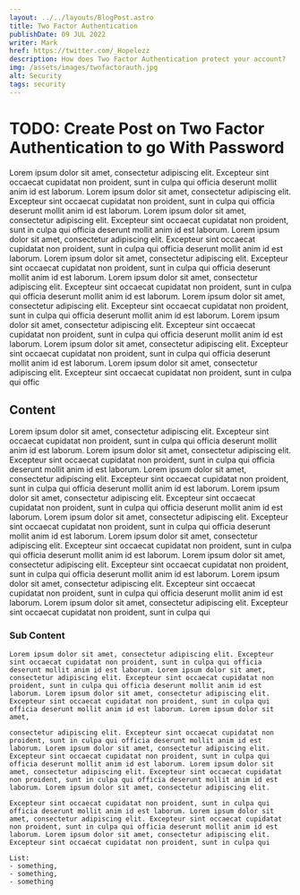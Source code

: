 ```yaml
---
layout: ../../layouts/BlogPost.astro
title: Two Factor Authentication
publishDate: 09 JUL 2022
writer: Mark
href: https://twitter.com/_Hopelezz
description: How does Two Factor Authentication protect your account?
img: /assets/images/twofactorauth.jpg
alt: Security
tags: security
---
```



# TODO: Create Post on Two Factor Authentication to go With Password

Lorem ipsum dolor sit amet, consectetur adipiscing elit. Excepteur sint occaecat cupidatat non proident, sunt in culpa qui officia deserunt mollit anim id est laborum. Lorem ipsum dolor sit amet, consectetur adipiscing elit. Excepteur sint occaecat cupidatat non proident, sunt in culpa qui officia deserunt mollit anim id est laborum. Lorem ipsum dolor sit amet, consectetur adipiscing elit. Excepteur sint occaecat cupidatat non proident, sunt in culpa qui officia deserunt mollit anim id est laborum. Lorem ipsum dolor sit amet, consectetur adipiscing elit. Excepteur sint occaecat cupidatat non proident, sunt in culpa qui officia deserunt mollit anim id est laborum. Lorem ipsum dolor sit amet, consectetur adipiscing elit. Excepteur sint occaecat cupidatat non proident, sunt in culpa qui officia deserunt mollit anim id est laborum. Lorem ipsum dolor sit amet, consectetur adipiscing elit. Excepteur sint occaecat cupidatat non proident, sunt in culpa qui officia deserunt mollit anim id est laborum. Lorem ipsum dolor sit amet, consectetur adipiscing elit. Excepteur sint occaecat cupidatat non proident, sunt in culpa qui officia deserunt mollit anim id est laborum. Lorem ipsum dolor sit amet, consectetur adipiscing elit. Excepteur sint occaecat cupidatat non proident, sunt in culpa qui officia deserunt mollit anim id est laborum. Lorem ipsum dolor sit amet, consectetur adipiscing elit. Excepteur sint occaecat cupidatat non proident, sunt in culpa qui officia deserunt mollit anim id est laborum. Lorem ipsum dolor sit amet, consectetur adipiscing elit. Excepteur sint occaecat cupidatat non proident, sunt in culpa qui offic

## Content

  Lorem ipsum dolor sit amet, consectetur adipiscing elit. Excepteur sint occaecat cupidatat non proident, sunt in culpa qui officia deserunt mollit anim id est laborum. Lorem ipsum dolor sit amet, consectetur adipiscing elit. Excepteur sint occaecat cupidatat non proident, sunt in culpa qui officia deserunt mollit anim id est laborum. Lorem ipsum dolor sit amet, consectetur adipiscing elit. Excepteur sint occaecat cupidatat non proident, sunt in culpa qui officia deserunt mollit anim id est laborum. Lorem ipsum dolor sit amet, consectetur adipiscing elit. Excepteur sint occaecat cupidatat non proident, sunt in culpa qui officia deserunt mollit anim id est laborum. Lorem ipsum dolor sit amet, consectetur adipiscing elit. Excepteur sint occaecat cupidatat non proident, sunt in culpa qui officia deserunt mollit anim id est laborum. Lorem ipsum dolor sit amet, consectetur adipiscing elit. Excepteur sint occaecat cupidatat non proident, sunt in culpa qui officia deserunt mollit anim id est laborum. Lorem ipsum dolor sit amet, consectetur adipiscing elit. Excepteur sint occaecat cupidatat non proident, sunt in culpa qui officia deserunt mollit anim id est laborum. Lorem ipsum dolor sit amet, consectetur adipiscing elit. Excepteur sint occaecat cupidatat non proident, sunt in culpa qui officia deserunt mollit anim id est laborum. Lorem ipsum dolor sit amet, consectetur adipiscing elit. Excepteur sint occaecat cupidatat non proident, sunt in culpa qui

  ### Sub Content

    Lorem ipsum dolor sit amet, consectetur adipiscing elit. Excepteur sint occaecat cupidatat non proident, sunt in culpa qui officia deserunt mollit anim id est laborum. Lorem ipsum dolor sit amet, consectetur adipiscing elit. Excepteur sint occaecat cupidatat non proident, sunt in culpa qui officia deserunt mollit anim id est laborum. Lorem ipsum dolor sit amet, consectetur adipiscing elit. Excepteur sint occaecat cupidatat non proident, sunt in culpa qui officia deserunt mollit anim id est laborum. Lorem ipsum dolor sit amet, 
    
    consectetur adipiscing elit. Excepteur sint occaecat cupidatat non proident, sunt in culpa qui officia deserunt mollit anim id est laborum. Lorem ipsum dolor sit amet, consectetur adipiscing elit. Excepteur sint occaecat cupidatat non proident, sunt in culpa qui officia deserunt mollit anim id est laborum. Lorem ipsum dolor sit amet, consectetur adipiscing elit. Excepteur sint occaecat cupidatat non proident, sunt in culpa qui officia deserunt mollit anim id est laborum. Lorem ipsum dolor sit amet, consectetur adipiscing elit. 
    
    Excepteur sint occaecat cupidatat non proident, sunt in culpa qui officia deserunt mollit anim id est laborum. Lorem ipsum dolor sit amet, consectetur adipiscing elit. Excepteur sint occaecat cupidatat non proident, sunt in culpa qui officia deserunt mollit anim id est laborum. Lorem ipsum dolor sit amet, consectetur adipiscing elit. Excepteur sint occaecat cupidatat non proident, sunt in culpa qui

    List: 
    - something, 
    - something, 
    - something
    